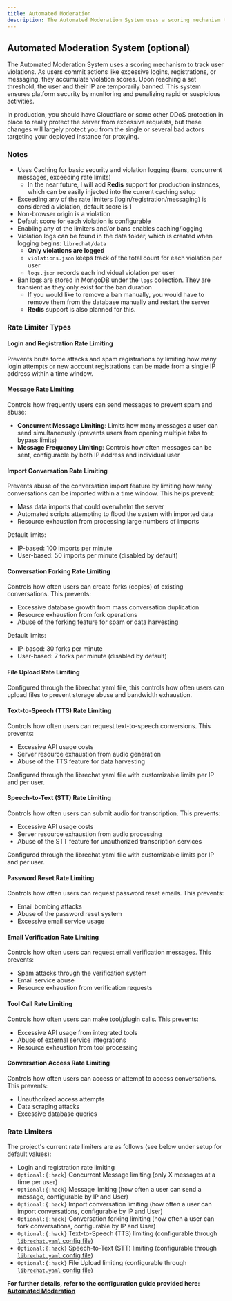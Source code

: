 ```yaml
---
title: Automated Moderation
description: The Automated Moderation System uses a scoring mechanism to track user violations. As users commit actions like excessive logins, registrations, or messaging, they accumulate violation scores. Upon reaching a set threshold, the user and their IP are temporarily banned. This system ensures platform security by monitoring and penalizing rapid or suspicious activities.
---
```


## Automated Moderation System (optional)
The Automated Moderation System uses a scoring mechanism to track user violations. As users commit actions like excessive logins, registrations, or messaging, they accumulate violation scores. Upon reaching a set threshold, the user and their IP are temporarily banned. This system ensures platform security by monitoring and penalizing rapid or suspicious activities.

In production, you should have Cloudflare or some other DDoS protection in place to really protect the server from excessive requests, but these changes will largely protect you from the single or several bad actors targeting your deployed instance for proxying.

### Notes

- Uses Caching for basic security and violation logging (bans, concurrent messages, exceeding rate limits)
    - In the near future, I will add **Redis** support for production instances, which can be easily injected into the current caching setup
- Exceeding any of the rate limiters (login/registration/messaging) is considered a violation, default score is 1
- Non-browser origin is a violation
- Default score for each violation is configurable
- Enabling any of the limiters and/or bans enables caching/logging
- Violation logs can be found in the data folder, which is created when logging begins: `librechat/data`
  - **Only violations are logged**
  - `violations.json` keeps track of the total count for each violation per user
  - `logs.json` records each individual violation per user
- Ban logs are stored in MongoDB under the `logs` collection. They are transient as they only exist for the ban duration
    - If you would like to remove a ban manually, you would have to remove them from the database manually and restart the server
    - **Redis** support is also planned for this.

### Rate Limiter Types

#### Login and Registration Rate Limiting
Prevents brute force attacks and spam registrations by limiting how many login attempts or new account registrations can be made from a single IP address within a time window.

#### Message Rate Limiting
Controls how frequently users can send messages to prevent spam and abuse:
- **Concurrent Message Limiting**: Limits how many messages a user can send simultaneously (prevents users from opening multiple tabs to bypass limits)
- **Message Frequency Limiting**: Controls how often messages can be sent, configurable by both IP address and individual user

#### Import Conversation Rate Limiting
Prevents abuse of the conversation import feature by limiting how many conversations can be imported within a time window. This helps prevent:
- Mass data imports that could overwhelm the server
- Automated scripts attempting to flood the system with imported data
- Resource exhaustion from processing large numbers of imports

Default limits:
- IP-based: 100 imports per minute
- User-based: 50 imports per minute (disabled by default)

#### Conversation Forking Rate Limiting
Controls how often users can create forks (copies) of existing conversations. This prevents:
- Excessive database growth from mass conversation duplication
- Resource exhaustion from fork operations
- Abuse of the forking feature for spam or data harvesting

Default limits:
- IP-based: 30 forks per minute
- User-based: 7 forks per minute (disabled by default)

#### File Upload Rate Limiting
Configured through the librechat.yaml file, this controls how often users can upload files to prevent storage abuse and bandwidth exhaustion.

#### Text-to-Speech (TTS) Rate Limiting
Controls how often users can request text-to-speech conversions. This prevents:
- Excessive API usage costs
- Server resource exhaustion from audio generation
- Abuse of the TTS feature for data harvesting

Configured through the librechat.yaml file with customizable limits per IP and per user.

#### Speech-to-Text (STT) Rate Limiting
Controls how often users can submit audio for transcription. This prevents:
- Excessive API usage costs
- Server resource exhaustion from audio processing
- Abuse of the STT feature for unauthorized transcription services

Configured through the librechat.yaml file with customizable limits per IP and per user.

#### Password Reset Rate Limiting
Controls how often users can request password reset emails. This prevents:
- Email bombing attacks
- Abuse of the password reset system
- Excessive email service usage

#### Email Verification Rate Limiting
Controls how often users can request email verification messages. This prevents:
- Spam attacks through the verification system
- Email service abuse
- Resource exhaustion from verification requests

#### Tool Call Rate Limiting
Controls how often users can make tool/plugin calls. This prevents:
- Excessive API usage from integrated tools
- Abuse of external service integrations
- Resource exhaustion from tool processing

#### Conversation Access Rate Limiting
Controls how often users can access or attempt to access conversations. This prevents:
- Unauthorized access attempts
- Data scraping attacks
- Excessive database queries

### Rate Limiters

The project's current rate limiters are as follows (see below under setup for default values):

- Login and registration rate limiting
- `Optional:{:hack}` Concurrent Message limiting (only X messages at a time per user)
- `Optional:{:hack}` Message limiting (how often a user can send a message, configurable by IP and User)
- `Optional:{:hack}` Import conversation limiting (how often a user can import conversations, configurable by IP and User)
- `Optional:{:hack}` Conversation forking limiting (how often a user can fork conversations, configurable by IP and User)
- `Optional:{:hack}` Text-to-Speech (TTS) limiting (configurable through [`librechat.yaml` config file](/docs/configuration/librechat_yaml/object_structure/config#ratelimits))
- `Optional:{:hack}` Speech-to-Text (STT) limiting (configurable through [`librechat.yaml` config file](/docs/configuration/librechat_yaml/object_structure/config#ratelimits))
- `Optional:{:hack}` File Upload limiting (configurable through [`librechat.yaml` config file](/docs/configuration/librechat_yaml/object_structure/config#ratelimits))

**For further details, refer to the configuration guide provided here: [Automated Moderation](/docs/configuration/mod_system)**